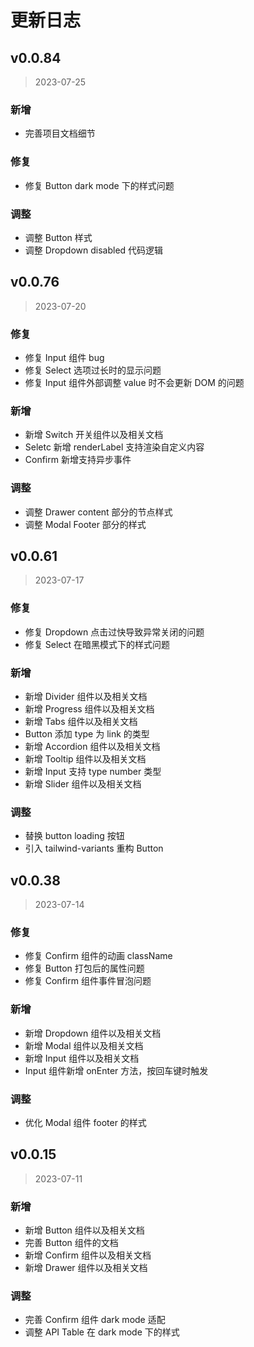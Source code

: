 # 更新日志

## v0.0.84

> 2023-07-25

### 新增

- 完善项目文档细节

### 修复

- 修复 Button dark mode 下的样式问题

### 调整

- 调整 Button 样式
- 调整 Dropdown disabled 代码逻辑

## v0.0.76

> 2023-07-20

### 修复

- 修复 Input 组件 bug
- 修复 Select 选项过长时的显示问题
- 修复 Input 组件外部调整 value 时不会更新 DOM 的问题

### 新增

- 新增 Switch 开关组件以及相关文档
- Seletc 新增 renderLabel 支持渲染自定义内容
- Confirm 新增支持异步事件

### 调整

- 调整 Drawer content 部分的节点样式
- 调整 Modal Footer 部分的样式

## v0.0.61

> 2023-07-17

### 修复

- 修复 Dropdown 点击过快导致异常关闭的问题
- 修复 Select 在暗黑模式下的样式问题

### 新增

- 新增 Divider 组件以及相关文档
- 新增 Progress 组件以及相关文档
- 新增 Tabs 组件以及相关文档
- Button 添加 type 为 link 的类型
- 新增 Accordion 组件以及相关文档
- 新增 Tooltip 组件以及相关文档
- 新增 Input 支持 type number 类型
- 新增 Slider 组件以及相关文档

### 调整

- 替换 button loading 按钮
- 引入 tailwind-variants 重构 Button

## v0.0.38

> 2023-07-14

### 修复

- 修复 Confirm 组件的动画 className
- 修复 Button 打包后的属性问题
- 修复 Confirm 组件事件冒泡问题

### 新增

- 新增 Dropdown 组件以及相关文档
- 新增 Modal 组件以及相关文档
- 新增 Input 组件以及相关文档
- Input 组件新增 onEnter 方法，按回车键时触发

### 调整

- 优化 Modal 组件 footer 的样式

## v0.0.15

> 2023-07-11

### 新增

- 新增 Button 组件以及相关文档
- 完善 Button 组件的文档
- 新增 Confirm 组件以及相关文档
- 新增 Drawer 组件以及相关文档

### 调整

- 完善 Confirm 组件 dark mode 适配
- 调整 API Table 在 dark mode 下的样式
